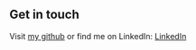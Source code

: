 ## Get in touch

Visit [my github](https://github.com/TechSpiritSS) or find me on LinkedIn: [LinkedIn](https://www.linkedin.com/in/sidharthsethiss/)
